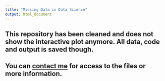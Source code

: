 ```yaml
---
title: "Missing Data in Data Science"
output: html_document
---
```


## This repository has been cleaned and does not show the interactive plot anymore. All data, code and output is saved though. 

## You can [contact me](https://rianneschouten.github.io/#contact) for access to the files or more information.
